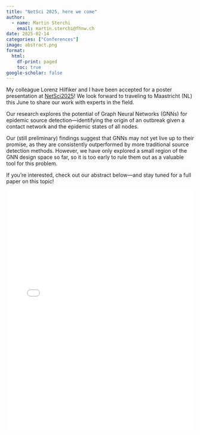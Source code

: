 ---
title: "NetSci 2025, here we come"
author:
  - name: Martin Sterchi
    email: martin.sterchi@fhnw.ch
date: 2025-02-14
categories: ["Conferences"]
image: abstract.png
format:
  html:
    df-print: paged
    toc: true
google-scholar: false
---

My colleague Lorenz Hilfiker and I have been accepted for a poster presentation at [NetSci2025](https://netsci2025.github.io/)! We look forward to traveling to Maastricht (NL) this June to share our work with experts in the field.

Our research explores the potential of Graph Neural Networks (GNNs) for epidemic source detection—identifying the origin of an outbreak given a contact network and the epidemic states of all nodes.

Our (still preliminary) findings suggest that GNNs may not yet live up to their promise, as they are consistently outperformed by more traditional source detection methods. However, we have only explored a small region of the GNN design space so far, so it is too early to rule them out as a valuable tool for this problem.

If you're interested, check out our abstract below—and stay tuned for a full paper on this topic!

<embed src="Abstract_NetSci_2025_Sterchi_Hilfiker.pdf" width="500px" height="645px" />
